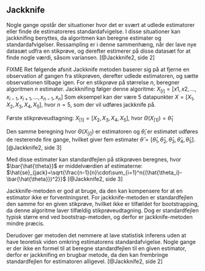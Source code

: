 ## Jackknife

<!-- FIXME Få sat kilder ordentligt ind i book.bib og lav referencer -->

<!-- Jackknifing er den første metode for resampling. -->
<!-- FIXME Forklar hvad resampling er, samt skal afsnittet rettes med ny viden. -->

Nogle gange opstår der situationer hvor det er svært at udlede estimatorer eller finde de estimatoreres standardafvigelse. I disse situationer kan jackknifing benyttes, da algoritmen kan beregne estimater og standardafvigelser. 
Ressampling er i denne sammenhæng, når der lave nye datasæt udfra en stikprøve, og derefter estimerer på disse datasæt for at finde nogle værdi, såsom variansen.
[@Jackknife2, side 2]

FIXME Ret følgende afsnit
Jackknife metoden baserer sig på at fjerne en observation af gangen fra stikprøven, derefter udlede estimatoren, og sætte observationen tilbage igen. For en stikprøve på størrelse _n_, beregner algoritmen _n_ estimater. Jackknifing følger denne algoritme: $X_{[i]}=[{x1, x2, . . . , x_{i−1}, x_{i+1}, . . . , x_{n−1}, x_{n}]}$
Som eksempel kan der være 5 datapunkter $X=[X_1,X_2,X_3,X_4,X_5]$, hvor $n=5$, som der vil udføres jackknife på.

Første stikprøveudtagning: $X_{[1]}=[X_2,X_3,X_4,X_5]$, hvor $\Theta(X_{[1]})=\hat\theta_1$

Den samme beregning hvor $\Theta(X_{[i]})$ er estimatoren og $\hat\theta_{i}$ er estimatet udføres de resterende fire gange, hvilket giver fem estimater $\hat{\theta} = [\hat\theta_1,\hat\theta_2,\hat\theta_3,\hat\theta_4,\hat\theta_5]$.
[@Jackknife2, side 3]

Med disse estimater kan standardfejlen på stikprøven beregnes, hvor $\bar{\hat{\theta}}$ er middelværdien af estimaterne:
$\hat{se}_{jack}=\sqrt{\frac{n-1}{n}\cdot\sum_{i=1}^n{(\hat{\theta_i}-\bar{\hat{\theta}})^2}}$
[@Jackknife2, side 3]

<!-- Afsnittet under skal måske forklares lidt mere klart. Se evt. https://www.youtube.com/watch?v=p9XPclE7NtA&fbclid=IwAR06QNE4E7qWUIvtUcJbxYJz6Kbd3lZIptWX-E0CCZCe6goARC0KMgNhUBE. -->

Jackknife-metoden er god at bruge, da den kan kompensere for at en estimator ikke er forventningsret.
For jackknife-metoden er standardfejlen den samme for en given stikprøve, hvilket ikke er tilfældet for bootstrapping, da denne algoritme laver tilfældig stikprøveudtagning. Dog er standardfejlen typisk større end ved bootstrap-metoden, og derfor er jackknife-metoden mindre præcis. 

Derudover gør metoden det nemmere at lave statistisk inferens uden at have teoretisk viden omkring estimatorens standardafvigelse. Nogle gange er der ikke en formel til at beregne standardfejlen til en given estimator, derfor er jackknifing en brugbar metode, da den kan frembringe standardfejlen for estimatoren alligevel.
[@Jackknife2, side 2]
<!-- FIXME: Forklaring(?): Din estimator, standardfejlen, for den er for nogle nem at beregne, men for andre er der ikke nødvendigvis ikke en formel. -->



